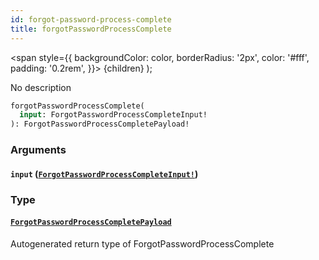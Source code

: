```yaml
---
id: forgot-password-process-complete
title: forgotPasswordProcessComplete
---
```


<span
style={{
      backgroundColor: color,
      borderRadius: '2px',
      color: '#fff',
      padding: '0.2rem',
    }}>
{children}
</span>
);

No description

```graphql
forgotPasswordProcessComplete(
  input: ForgotPasswordProcessCompleteInput!
): ForgotPasswordProcessCompletePayload!

```

### Arguments

#### `input` ([`ForgotPasswordProcessCompleteInput!`](/docs/api/inputs/forgot-password-process-complete-input))

### Type

#### [`ForgotPasswordProcessCompletePayload`](/docs/api/objects/forgot-password-process-complete-payload)

Autogenerated return type of ForgotPasswordProcessComplete
